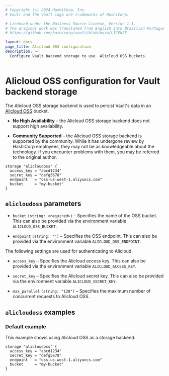 ```yaml
---
# Copyright (c) 2024 HashiCorp, Inc.
# Vault and the Vault logo are trademarks of HashiCorp.

# Licensed under the Business Source License, Version 1.1.
# The original work was translated from English into Brazilian Portuguese.
# https://github.com/hashicorp/vault/blob/main/LICENSE

layout: docs
page_title: Alicloud OSS configuration
description: >-
  Configure Vault backend storage to use  Alicloud OSS buckets.
---
```


# Alicloud OSS configuration for Vault backend storage

The Alicloud OSS storage backend is used to persist Vault's data in
an [Alicloud OSS][alicloudoss] bucket.

- **No High Availability** – the Alicloud OSS storage backend does not support
  high availability.

- **Community Supported** – the Alicloud OSS storage backend is supported by the
  community. While it has undergone review by HashiCorp employees, they may not
  be as knowledgeable about the technology. If you encounter problems with them,
  you may be referred to the original author.

```hcl
storage "alicloudoss" {
  access_key = "abcd1234"
  secret_key = "defg5678"
  endpoint   = "oss-us-west-1.aliyuncs.com"
  bucket     = "my-bucket"
}
```

## `alicloudoss` parameters

- `bucket` `(string: <required>)` – Specifies the name of the OSS bucket. This
  can also be provided via the environment variable `ALICLOUD_OSS_BUCKET`.

- `endpoint` `(string: "")` – Specifies the OSS endpoint. This can also be
  provided via the environment variable `ALICLOUD_OSS_ENDPOINT`.

The following settings are used for authenticating to Alicloud.

- `access_key` – Specifies the Alicloud access key. This can also be provided via
  the environment variable `ALICLOUD_ACCESS_KEY`.

- `secret_key` – Specifies the Alicloud secret key. This can also be provided via
  the environment variable `ALICLOUD_SECRET_KEY`.

- `max_parallel` `(string: "128")` – Specifies the maximum number of concurrent
  requests to Alicloud OSS.

## `alicloudoss` examples

### Default example

This example shows using Alicloud OSS as a storage backend.

```hcl
storage "alicloudoss" {
  access_key = "abcd1234"
  secret_key = "defg5678"
  endpoint   = "oss-us-west-1.aliyuncs.com"
  bucket     = "my-bucket"
}
```

[alicloudoss]: https://www.alibabacloud.com/product/oss
